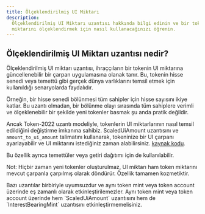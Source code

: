 ```yaml
---
title: Ölçeklendirilmiş UI Miktarı
description:
  Ölçeklendirilmiş UI Miktarı uzantısı hakkında bilgi edinin ve bir tokenin UI
  miktarını ölçeklendirmek için nasıl kullanacağınızı öğrenin.
---
```


## Ölçeklendirilmiş UI Miktarı uzantısı nedir?

Ölçeklendirilmiş UI miktarı uzantısı, ihraççıların bir tokenin UI miktarına
güncellenebilir bir çarpan uygulamasına olanak tanır. Bu, tokenin hisse senedi
veya temettü gibi gerçek dünya varlıklarını temsil etmek için kullanıldığı
senaryolarda faydalıdır.

Örneğin, bir hisse senedi bölünmesi tüm sahipler için hisse sayısını ikiye
katlar. Bu uzantı olmadan, bir bölünme olayı sırasında tüm sahiplere verimli ve
ölçeklenebilir bir şekilde yeni tokenler basmak şu anda pratik değildir.

Ancak Token-2022 uzantı modeliyle, tokenlerin UI miktarlarının nasıl temsil
edildiğini değiştirme imkanına sahibiz. ScaledUiAmount uzantısını ve
`amount_to_ui_amount` talimatını kullanarak, tokeninize bir UI çarpanı
ayarlayabilir ve UI miktarını istediğiniz zaman alabilirsiniz.
[kaynak kodu](https://github.com/solana-program/token-2022/tree/main/program/src/extension/scaled_ui_amount).

Bu özellik ayrıca temettüler veya getiri dağıtımı için de kullanılabilir.

Not: Hiçbir zaman yeni tokenler oluşturulmaz, UI miktarı ham token miktarını
mevcut çarpanla çarpılmış olarak döndürür. Özellik tamamen kozmetiktir.

<Callout type="info">
  Bazı uzantılar birbiriyle uyumsuzdur ve aynı token mint veya token account
  üzerinde eş zamanlı olarak etkinleştirilemezler. Aynı token mint veya token
  account üzerinde hem `ScaledUiAmount` uzantısını hem de `InterestBearingMint`
  uzantısını etkinleştirmemelisiniz.
</Callout>
